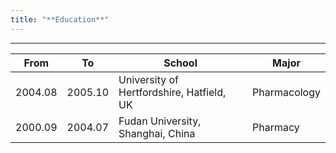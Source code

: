 ```yaml
---
title: "**Education**"
---
```

___

From     | To       | School                                    | Major         |
-------- | -------- | ----------------------------------------- | ------------- |
2004.08  | 2005.10  | University of Hertfordshire, Hatfield, UK | Pharmacology  |
2000.09  | 2004.07  | Fudan University, Shanghai, China         | Pharmacy      |